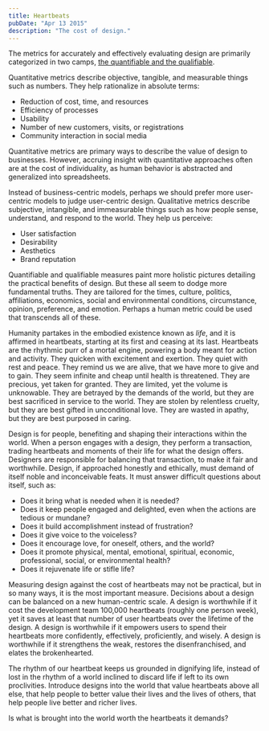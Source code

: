 ```yaml
---
title: Heartbeats
pubDate: "Apr 13 2015"
description: "The cost of design."
---
```


The metrics for accurately and effectively evaluating design are primarily categorized in two camps, [the quantifiable and the qualifiable](http://www.howdesign.com/parse/measure-design/ '"Measure Design" by Terry Lee Stone, published December 6, 2012').

Quantitative metrics describe objective, tangible, and measurable things such as numbers. They help rationalize in absolute terms:

- Reduction of cost, time, and resources
- Efficiency of processes
- Usability
- Number of new customers, visits, or registrations
- Community interaction in social media

Quantitative metrics are primary ways to describe the value of design to businesses. However, accruing insight with quantitative approaches often are at the cost of individuality, as human behavior is abstracted and generalized into spreadsheets.

Instead of business-centric models, perhaps we should prefer more user-centric models to judge user-centric design. Qualitative metrics describe subjective, intangible, and immeasurable things such as how people sense, understand, and respond to the world. They help us perceive:

- User satisfaction
- Desirability
- Aesthetics
- Brand reputation

Quantifiable and qualifiable measures paint more holistic pictures detailing the practical benefits of design. But these all seem to dodge more fundamental truths. They are tailored for the times, culture, politics, affiliations, economics, social and environmental conditions, circumstance, opinion, preference, and emotion. Perhaps a human metric could be used that transcends all of these.

Humanity partakes in the embodied existence known as *life*, and it is affirmed in heartbeats, starting at its first and ceasing at its last. Heartbeats are the rhythmic purr of a mortal engine, powering a body meant for action and activity. They quicken with excitement and exertion. They quiet with rest and peace. They remind us we are alive, that we have more to give and to gain. They seem infinite and cheap until health is threatened. They are precious, yet taken for granted. They are limited, yet the volume is unknowable. They are betrayed by the demands of the world, but they are best sacrificed in service to the world. They are stolen by relentless cruelty, but they are best gifted in unconditional love. They are wasted in apathy, but they are best purposed in caring.

Design is for people, benefiting and shaping their interactions within the world. When a person engages with a design, they perform a transaction, trading heartbeats and moments of their life for what the design offers. Designers are responsible for balancing that transaction, to make it fair and worthwhile. Design, if approached honestly and ethically, must demand of itself noble and  inconceivable feats. It must answer difficult questions about itself, such as:

- Does it bring what is needed when it is needed?
- Does it keep people engaged and delighted, even when the actions are tedious or mundane?
- Does it build accomplishment instead of frustration?
- Does it give voice to the voiceless?
- Does it encourage love, for oneself, others, and the world?
- Does it promote physical, mental, emotional, spiritual, economic, professional, social, or environmental health?
- Does it rejuvenate life or stifle life?

Measuring design against the cost of heartbeats may not be practical, but in so many ways, it is the most important measure. Decisions about a design can be balanced on a new human-centric scale. A design is worthwhile if it cost the development team 100,000 heartbeats (roughly one person week), yet it saves at least that number of user heartbeats over the lifetime of the design. A design is worthwhile if it empowers users to spend their heartbeats more confidently, effectively, proficiently, and wisely. A design is worthwhile if it strengthens the weak, restores the disenfranchised, and elates the brokenhearted.

The rhythm of our heartbeat keeps us grounded in dignifying life, instead of lost in the rhythm of a world inclined to discard life if left to its own proclivities. Introduce designs into the world that value heartbeats above all else, that help people to better value their lives and the lives of others, that help people live better and richer lives.

Is what is brought into the world worth the heartbeats it demands?
